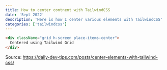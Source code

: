 ```yaml
---
title: How to center contnent with TailwindCSS
date: 'Sept 2022'
description: 'Here is how I center various elements with TailwindCSS'
categories: ['tailwindcss']
---
```


```html
<div className="grid h-screen place-items-center">
  Centered using Tailwind Grid
</div>
```

Source: https://daily-dev-tips.com/posts/center-elements-with-tailwind-css/
